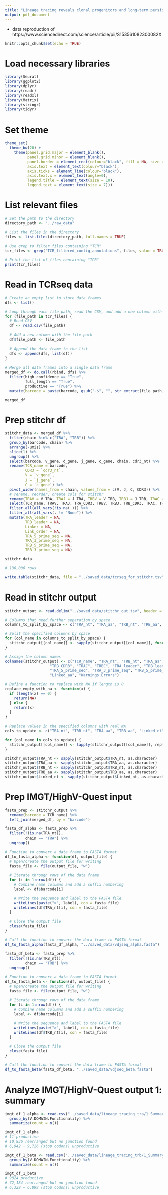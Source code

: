 ```yaml
---
title: "Lineage tracing reveals clonal progenitors and long-term persistence of tumor-specific T cells during immune checkpoint blockade"
output: pdf_document
---
```


 - data reproduction of https://www.sciencedirect.com/science/article/pii/S153561082300082X
 
```r
knitr::opts_chunk$set(echo = TRUE)
```

# Load necessary libraries

```r

library(Seurat)
library(ggplot2)
library(dplyr)
library(readr)
library(readxl)
library(Matrix)
library(stringr)
library(tidyr)

```

# Set theme

```r

theme_set(
  theme_bw(20) +
    theme(panel.grid.major = element_blank(),
          panel.grid.minor = element_blank(),
          panel.border = element_rect(colour="black", fill = NA, size = 1),
          axis.text = element_text(colour="black"),
          axis.ticks = element_line(colour="black"),
          axis.text.x = element_text(angle=0),
          legend.title = element_text(size = 10),
          legend.text = element_text(size = 7)))

```

# List relevant files

```r

# Set the path to the directory
directory_path <- "../raw_data"

# List the files in the directory
files <- list.files(directory_path, full.names = TRUE)

# Use grep to filter files containing "TCR"
tcr_files <- grep("TCR_filtered_contig_annotations", files, value = TRUE)

# Print the list of files containing "TCR"
print(tcr_files)

```

# Read in TCRseq data

```r

# Create an empty list to store data frames
dfs <- list()

# Loop through each file path, read the CSV, and add a new column with the file path
for (file_path in tcr_files) {
  # Read CSV
  df <- read.csv(file_path)
  
  # Add a new column with the file path
  df$file_path <- file_path
  
  # Append the data frame to the list
  dfs <- append(dfs, list(df))
}

# Merge all data frames into a single data frame
merged_df <- do.call(rbind, dfs) %>%
  filter(high_confidence == "True",
         full_length == "True",
         productive == "True") %>%
  mutate(barcode = paste(barcode, gsub(".$", "", str_extract(file_path, "(?<=MSK).*?(?=TCR)")), sep = "_"))

merged_df

```

# Prep stitchr df

```r

stitchr_data <- merged_df %>%
  filter(chain %in% c("TRA", "TRB")) %>%
  group_by(barcode, chain) %>%
  arrange(-umis) %>%
  slice(1) %>%
  ungroup() %>%
  select(barcode, v_gene, d_gene, j_gene, c_gene, chain, cdr3_nt) %>%
  rename(TCR_name = barcode,
         CDR3 = `cdr3_nt`,
         V = `v_gene`,
         J = `j_gene`,
         C = `c_gene`) %>%
  pivot_wider(names_from = chain, values_from = c(V, J, C, CDR3)) %>%
  # rename, reorder, create cols for stitchr
  rename(TRAV = V_TRA, TRAJ = J_TRA, TRBV = V_TRB, TRBJ = J_TRB, TRAC = C_TRA, TRBC = C_TRB, TRA_CDR3 = CDR3_TRA, TRB_CDR3 = CDR3_TRB) %>%
  select(TCR_name, TRAV, TRAJ, TRA_CDR3, TRBV, TRBJ, TRB_CDR3, TRAC, TRBC) %>%
  filter_all(all_vars(!is.na(.))) %>%
  filter_all(all_vars(. != "None")) %>%
  mutate(TRA_leader	= NA,
         TRB_leader = NA,
         Linker = NA,
         Link_order = NA,
         TRA_5_prime_seq = NA,
         TRA_3_prime_seq = NA,
         TRB_5_prime_seq = NA,
         TRB_3_prime_seq = NA)

stitchr_data

# 130,006 rows

write.table(stitchr_data, file = "../saved_data/tcrseq_for_stitchr.tsv", sep = "\t", quote = FALSE, row.names = FALSE)

```

# Read in stitchr output

```r

stitchr_output <- read.delim("../saved_data/stitchr_out.tsv", header = TRUE, sep = "\t")

# Columns that need further separation by space
columns_to_split_by_space <- c("TRA_nt", "TRA_aa", "TRB_nt", "TRB_aa", "Linked_nt")

# Split the specified columns by space
for (col_name in columns_to_split_by_space) {
  stitchr_output[[col_name]] <- sapply(stitchr_output[[col_name]], function(x) unlist(strsplit(x, " ")))
}

# Assign the column names
colnames(stitchr_output) <- c("TCR_name", "TRA_nt", "TRB_nt", "TRA_aa", "TRB_aa", "TRAV", "TRAJ", "TRA_CDR3", "TRBV", "TRBJ",
                    "TRB_CDR3", "TRAC", "TRBC", "TRA_leader", "TRB_leader", "Linker", "Link_order", 
                    "TRA_5_prime_seq", "TRA_3_prime_seq", "TRB_5_prime_seq", "TRB_3_prime_seq", "Linked_nt", 
                    "Linked_aa", "Warnings.Errors")

# Define a function to replace with NA if length is 0
replace_empty_with_na <- function(x) {
  if (length(x) == 0) {
    return(NA)
  } else {
    return(x)
  }
}

# Replace values in the specified columns with real NA
cols_to_update <- c("TRA_nt", "TRB_nt", "TRA_aa", "TRB_aa", "Linked_nt")

for (col_name in cols_to_update) {
  stitchr_output[[col_name]] <- lapply(stitchr_output[[col_name]], replace_empty_with_na)
}

stitchr_output$TRA_nt <- sapply(stitchr_output$TRA_nt, as.character)
stitchr_output$TRA_aa <- sapply(stitchr_output$TRA_aa, as.character)
stitchr_output$TRB_nt <- sapply(stitchr_output$TRB_nt, as.character)
stitchr_output$TRB_aa <- sapply(stitchr_output$TRB_aa, as.character)
stitchr_output$Linked_nt <- sapply(stitchr_output$Linked_nt, as.character)

```

# Prep IMGT/HighV-Quest input

```r

fasta_prep <- stitchr_output %>%
  rename(barcode = TCR_name) %>%
  left_join(merged_df, by = "barcode")

fasta_df_alpha <- fasta_prep %>%
  filter(!(is.na(TRA_nt)),
         chain == "TRA") %>%
  ungroup()

# Function to convert a data frame to FASTA format
df_to_fasta_alpha <- function(df, output_file) {
  # Open/create the output file for writing
  fasta_file <- file(output_file, "w")
  
  # Iterate through rows of the data frame
  for (i in 1:nrow(df)) {
    # Combine name columns and add a suffix numbering
    label <- df$barcode[i]

    # Write the sequence and label to the FASTA file
    writeLines(paste(">", label), con = fasta_file)
    writeLines(df$TRA_nt[i], con = fasta_file)
  }
  
  # Close the output file
  close(fasta_file)
}

# Call the function to convert the data frame to FASTA format
df_to_fasta_alpha(fasta_df_alpha, "../saved_data/vdjseq_alpha.fasta")

fasta_df_beta <- fasta_prep %>%
  filter(!(is.na(TRB_nt)),
         chain == "TRB") %>%
  ungroup()

# Function to convert a data frame to FASTA format
df_to_fasta_beta <- function(df, output_file) {
  # Open/create the output file for writing
  fasta_file <- file(output_file, "w")
  
  # Iterate through rows of the data frame
  for (i in 1:nrow(df)) {
    # Combine name columns and add a suffix numbering
    label <- df$barcode[i]

    # Write the sequence and label to the FASTA file
    writeLines(paste(">", label), con = fasta_file)
    writeLines(df$TRB_nt[i], con = fasta_file)
  }
  
  # Close the output file
  close(fasta_file)
}

# Call the function to convert the data frame to FASTA format
df_to_fasta_beta(fasta_df_beta, "../saved_data/vdjseq_beta.fasta")

```

# Analyze IMGT/HighV-Quest output 1: summary

```r

imgt_df_1_alpha <- read.csv("../saved_data/lineage_tracing_tra/1_Summary.csv") %>%
  group_by(V.DOMAIN.Functionality) %>%
  summarize(count = n())

imgt_df_1_alpha
# 11 productive
# 10,836 rearranged but no junction found
# 6,942 + 9,726 (stop codons) unproductive

imgt_df_1_beta <- read.csv("../saved_data/lineage_tracing_trb/1_Summary.csv") %>%
  group_by(V.DOMAIN.Functionality) %>%
  summarize(count = n())

imgt_df_1_beta
# 9824 productive
# 72,184 rearranged but no junction found
# 6,329 + 6,899 (stop codons) unproductive

```